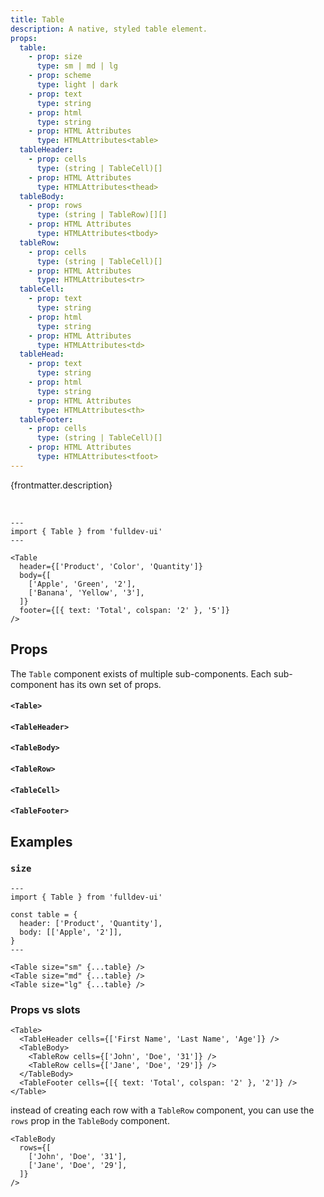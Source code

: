 ```yaml
---
title: Table
description: A native, styled table element.
props:
  table:
    - prop: size
      type: sm | md | lg
    - prop: scheme
      type: light | dark
    - prop: text
      type: string
    - prop: html
      type: string
    - prop: HTML Attributes
      type: HTMLAttributes<table>
  tableHeader:
    - prop: cells
      type: (string | TableCell)[]
    - prop: HTML Attributes
      type: HTMLAttributes<thead>
  tableBody:
    - prop: rows
      type: (string | TableRow)[][]
    - prop: HTML Attributes
      type: HTMLAttributes<tbody>
  tableRow:
    - prop: cells
      type: (string | TableCell)[]
    - prop: HTML Attributes
      type: HTMLAttributes<tr>
  tableCell:
    - prop: text
      type: string
    - prop: html
      type: string
    - prop: HTML Attributes
      type: HTMLAttributes<td>
  tableHead:
    - prop: text
      type: string
    - prop: html
      type: string
    - prop: HTML Attributes
      type: HTMLAttributes<th>
  tableFooter:
    - prop: cells
      type: (string | TableCell)[]
    - prop: HTML Attributes
      type: HTMLAttributes<tfoot>
---
```



{frontmatter.description}

<br />

```astro live
---
import { Table } from 'fulldev-ui'
---

<Table
  header={['Product', 'Color', 'Quantity']}
  body={[
    ['Apple', 'Green', '2'],
    ['Banana', 'Yellow', '3'],
  ]}
  footer={[{ text: 'Total', colspan: '2' }, '5']}
/>
```

## Props

The `Table` component exists of multiple sub-components. Each sub-component has its own set of props.

#### `<Table>`

<PropsTable props={frontmatter.props.table} />

#### `<TableHeader>`

<PropsTable props={frontmatter.props.tableHeader} />

#### `<TableBody>`

<PropsTable props={frontmatter.props.tableBody} />

#### `<TableRow>`

<PropsTable props={frontmatter.props.tableRow} />

#### `<TableCell>`

<PropsTable props={frontmatter.props.tableCell} />

#### `<TableFooter>`

<PropsTable props={frontmatter.props.tableFooter} />

## Examples

### `size`

<SizeProp />

```astro live
---
import { Table } from 'fulldev-ui'

const table = {
  header: ['Product', 'Quantity'],
  body: [['Apple', '2']],
}
---

<Table size="sm" {...table} />
<Table size="md" {...table} />
<Table size="lg" {...table} />
```

### Props vs slots

```astro
<Table>
  <TableHeader cells={['First Name', 'Last Name', 'Age']} />
  <TableBody>
    <TableRow cells={['John', 'Doe', '31']} />
    <TableRow cells={['Jane', 'Doe', '29']} />
  </TableBody>
  <TableFooter cells={[{ text: 'Total', colspan: '2' }, '2']} />
</Table>
```

instead of creating each row with a `TableRow` component, you can use the `rows` prop in the `TableBody` component.

```astro
<TableBody
  rows={[
    ['John', 'Doe', '31'],
    ['Jane', 'Doe', '29'],
  ]}
/>
```

